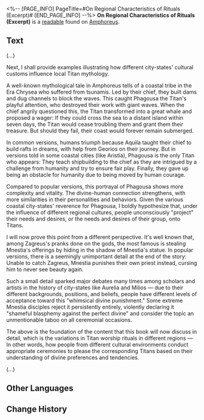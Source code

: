 <%-- [PAGE_INFO]
PageTitle=#On Regional Characteristics of Rituals (Excerpt)#
[END_PAGE_INFO] --%>
{{Readable Infobox
|id           = 504
|partIds      = 190828
|title        = 
|image        = Item On Regional Characteristics of Rituals (Excerpt).png
|world        = Amphoreus
|parts        = 1
|author       = <!--to be added-->
|description  = An excerpt from a Venerationist's work discussing the similarities and differences in Titan worship rituals across different regions of Amphoreus.
|part1        = On Regional Characteristics of Rituals (Excerpt)
|source1      = {{cx|Source missing}}
|characters   = Aquila; Georios; Mnestia; Phagousa; Zagreus
|factions     = 
}}
'''On Regional Characteristics of Rituals (Excerpt)''' is a [[readable]] found on [[Amphoreus]].
<!--
==Location==
{{Map Embed|<map name>|<marker id>}}
-->
==Text==
(...)

Next, I shall provide examples illustrating how different city-states' cultural customs influence local Titan mythology.

A well-known mythological tale in Amphoreus tells of a coastal tribe in the Era Chrysea who suffered from tsunamis. Led by their chief, they built dams and dug channels to block the waves. This caught Phagousa the Titan's playful attention, who destroyed their work with giant waves. When the chief angrily questioned this, the Titan transformed into a great whale and proposed a wager: If they could cross the sea to a distant island within seven days, the Titan would cease troubling them and grant them their treasure. But should they fail, their coast would forever remain submerged.

In common versions, humans triumph because Aquila taught their chief to build rafts in dreams, with help from Georios on their journey. But in versions told in some coastal cities (like Aristia), Phagousa is the only Titan who appears: They teach shipbuilding to the chief as they are intrigued by a challenge from humanity and try to ensure fair play. Finally, they gave up being an obstacle for humanity due to being moved by human courage.

Compared to popular versions, this portrayal of Phagousa shows more complexity and vitality. The divine-human connection strengthens, with more similarities in their personalities and behaviors. Given the various coastal city-states' reverence for Phagousa, I boldly hypothesize that, under the influence of different regional cultures, people unconsciously "project" their needs and desires, or the needs and desires of their group, onto Titans.

I will now prove this point from a different perspective. It's well known that, among Zagreus's pranks done on the gods, the most famous is stealing Mnestia's offerings by hiding in the shadow of Mnestia's statue. In popular versions, there is a seemingly unimportant detail at the end of the story: Unable to catch Zagreus, Mnestia punishes their own priest instead, cursing him to never see beauty again.

Such a small detail sparked major debates many times among scholars and artists in the history of city-states like Aurelia and Milios &mdash; due to their different backgrounds, positions, and beliefs, people have different levels of acceptance toward this "whimsical divine punishment." Some extreme Mnestia disciples reject it persistently entirely, violently declaring it "shameful blasphemy against the perfect divine" and consider the topic an unmentionable taboo on all ceremonial occasions.

The above is the foundation of the content that this book will now discuss in detail, which is the variations in Titan worship rituals in different regions &mdash; In other words, how people from different cultural environments conduct appropriate ceremonies to please the corresponding Titans based on their understanding of divine preferences and tendencies.

(...)

<!--
==Trivia==
* 
-->
==Other Languages==
{{Other Languages
|en   = On Regional Characteristics of Rituals (Excerpt)
|zhs  = 论仪式的地域性特征（节选）
|zht  = 論儀式的地域性特徵（節選）
|ja   = 儀式の地域的特徴について（抜粋）
|ko   = 의식의 지역적 특징에 관하여(초록)
|es   = Características regionales de los rituales (extracto)
|fr   = Des caractéristiques régionales des rituels (Extrait)
|ru   = О региональных особенностях церемоний (выдержка)
|th   = ว่าด้วยพิธีกรรมแต่ละภูมิภาค (บทคัดสรร)
|vi   = Bàn Về Đặc Điểm Vùng Miền Của Nghi Thức (Đoạn Trích)
|de   = Über die regionalen Merkmale von Ritualen (Auszug)
|id   = Tentang Karakteristik Ritual Berdasarkan Wilayah (Kutipan)
|pt   = Características Regionais dos Rituais (Trecho)
}}

==Change History==
{{Change History|3.1}}